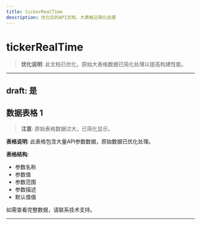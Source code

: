 ```yaml
---
title: tickerRealTime
description: 优化后的API文档，大表格已简化处理
---
```


# tickerRealTime

> **优化说明**: 此文档已优化，原始大表格数据已简化处理以提高构建性能。

---
draft: 是
---


## 数据表格 1

> **注意**: 原始表格数据过大，已简化显示。

**表格说明**: 此表格包含大量API参数数据，原始数据已优化处理。

**表格结构**:
- 参数名称
- 参数值
- 参数范围
- 参数描述
- 默认值值

如需查看完整数据，请联系技术支持。

---

